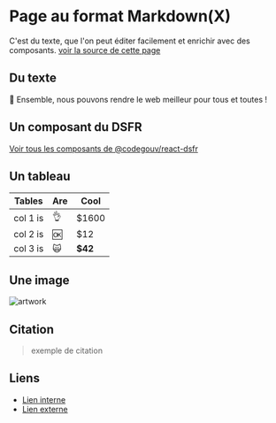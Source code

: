 
<Head>
  <title>Titre article | template</title>
</Head>

# Page au format Markdown(X)

C'est du texte, que l'on peut éditer facilement et enrichir avec des composants. [voir la source de cette page](https://github.com/betagouv/template/blob/main/src/pages/article.mdx?plain=1)

## Du texte

🚀 Ensemble, nous pouvons rendre le web meilleur pour tous et toutes !

## Un composant du DSFR

[Voir tous les composants de @codegouv/react-dsfr](https://components.react-dsfr.codegouv.studio/)

<Alert severity="warning" title="Alerte" description="Ceci est le contenu de l'alerte" />

## Un tableau

| Tables   | Are | Cool    |
| -------- | --- | ------- |
| col 1 is | 👌  | $1600   |
| col 2 is | 🆗  | $12     |
| col 3 is | 🙀  | **$42** |

## Une image

![artwork](https://beta.gouv.fr/assets/home/design.svg)

## Citation

> exemple de citation

## Liens

- [Lien interne](/dsfr)
- [Lien externe](https://beta.gouv.fr)
